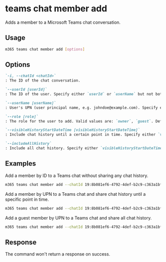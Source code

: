 
# teams chat member add

Adds a member to a Microsoft Teams chat conversation.

## Usage

```sh
m365 teams chat member add [options]
```

## Options

```md definition-list
`-i, --chatId <chatId>`
: The ID of the chat conversation.

`--userId [userId]`
: The ID of the user. Specify either `userId` or `userName` but not both.

`--userName [userName]`
: User's UPN (user principal name, e.g. johndoe@example.com). Specify either `userId` or `userName` but not both.

`--role [role]`
: The role for the user to add. Valid values are: `owner`, `guest`. Defaults to `owner`.

`--visibleHistoryStartDateTime [visibleHistoryStartDateTime]`
: Include chat history until a certain point in time. Specify either `visibleHistoryStartDateTime`, `includeAllHistory`, or neither.

`--includeAllHistory`
: Include all chat history. Specify either `visibleHistoryStartDateTime`, `includeAllHistory`, or neither.
```

<Global />

## Examples

Add a member by ID to a Teams chat without sharing any chat history.

```sh
m365 teams chat member add --chatId 19:8b081ef6-4792-4def-b2c9-c363a1bf41d5_5031bb31-22c0-4f6f-9f73-91d34ab2b32d@unq.gbl.spaces --userId bd94e214-7852-48b0-a326-5a34b2a02183
```

Add a member by UPN to a Teams chat and share chat history until a specific point in time.

```sh
m365 teams chat member add --chatId 19:8b081ef6-4792-4def-b2c9-c363a1bf41d5_5031bb31-22c0-4f6f-9f73-91d34ab2b32d@unq.gbl.spaces --userName john.doe@contoso.com --visibleHistoryStartDateTime 2023-05-03T12:00:00Z
```

Add a guest member by UPN to a Teams chat and share all chat history.

```sh
m365 teams chat member add --chatId 19:8b081ef6-4792-4def-b2c9-c363a1bf41d5_5031bb31-22c0-4f6f-9f73-91d34ab2b32d@unq.gbl.spaces --userName nelson.wilke@fabrikam.com --role guest --includeAllHistory
```

## Response

The command won't return a response on success.
